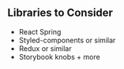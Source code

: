 
<Meta title="Docs/Notes" />


## Libraries to Consider

- React Spring
- Styled-components or similar
- Redux or similar
- Storybook knobs + more